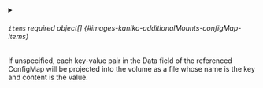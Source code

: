 

<PartialName />



<details className="config-field" data-expandable="true">
<summary>

###### `items` <span className="config-field-required" data-required="false">required</span> <span className="config-field-type">object[]</span> <span className="config-field-default"></span> <span className="config-field-enum"></span> {#images-kaniko-additionalMounts-configMap-items}

If unspecified, each key-value pair in the Data field of the referenced ConfigMap will be projected into the volume as a file whose name is the key and content is the value.

</summary>

<PartialItemsreference />


</details>


<PartialDefaultMode />
